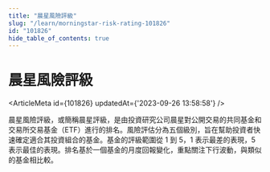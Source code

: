 ```yaml
---
title: "晨星風險評級"
slug: "/learn/morningstar-risk-rating-101826"
id: "101826"
hide_table_of_contents: true
---
```



# 晨星風險評級

<ArticleMeta id={101826} updatedAt={'2023-09-26 13:58:58'} />
<div className='border-solid border-b border-t-0 my-4 border-[var(--ifm-color-gray-300)]' />

晨星風險評級，或簡稱晨星評級，是由投資研究公司晨星對公開交易的共同基金和交易所交易基金（ETF）進行的排名。風險評估分為五個級別，旨在幫助投資者快速確定適合其投資組合的基金。基金的評級範圍從 1 到 5，1 表示最差的表現，5 表示最佳的表現。排名基於一個基金的月度回報變化，重點關注下行波動，與類似的基金相比較。
